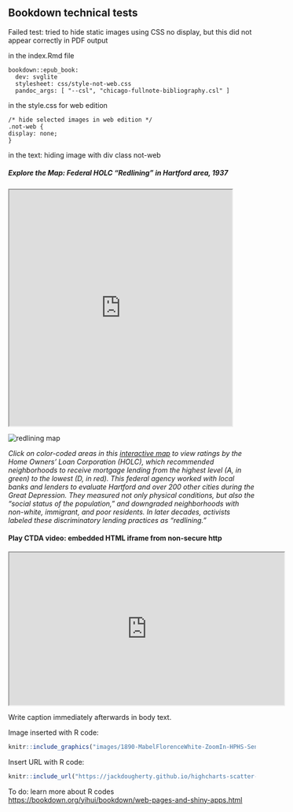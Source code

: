 ## Bookdown technical tests {-}


Failed test: tried to hide static images using CSS no display, but this  did not appear correctly in PDF output

in the index.Rmd file
```
bookdown::epub_book:
  dev: svglite
  stylesheet: css/style-not-web.css
  pandoc_args: [ "--csl", "chicago-fullnote-bibliography.csl" ]
```

in the style.css for web edition
```
/* hide selected images in web edition */
.not-web {
display: none;
}
```

in the text: hiding image with div class not-web

##### Explore the Map: Federal HOLC "Redlining" in Hartford area, 1937 {-}
<iframe src="https://ontheline.github.io/otl-redlining/index.html" width=90% height = 480></iframe>
<div class="not-web">
<img src="images/1937-otl-redlining.jpg" alt="redlining map">
</div>
*Click on color-coded areas in this [interactive map](https://ontheline.github.io/otl-redlining/index-frame.html) to view ratings by the Home Owners' Loan Corporation (HOLC), which recommended neighborhoods to receive mortgage lending from the highest level (A, in green) to the lowest (D, in red). This federal agency worked with local banks and lenders to evaluate Hartford and over 200 other cities during the Great Depression. They measured not only physical conditions, but also the "social status of the population," and downgraded neighborhoods with non-white, immigrant, and poor residents. In later decades, activists labeled these discriminatory lending practices as "redlining."*




#### Play CTDA video: embedded HTML iframe from non-secure http {-}
<iframe src='http://ctdigitalarchive.org/islandora/object/120002%3A191/datastream/MP4/view' width='560px' height='310px'></iframe>
Write caption immediately afterwards in body text.

Image inserted with R code:

```r
knitr::include_graphics("images/1890-MabelFlorenceWhite-ZoomIn-HPHS-SeniorClass.jpg")
```

Insert URL with R code:

```r
knitr::include_url("https://jackdougherty.github.io/highcharts-scatter-csv-instructor-sample/")
```

To do: learn more about R codes <https://bookdown.org/yihui/bookdown/web-pages-and-shiny-apps.html>
